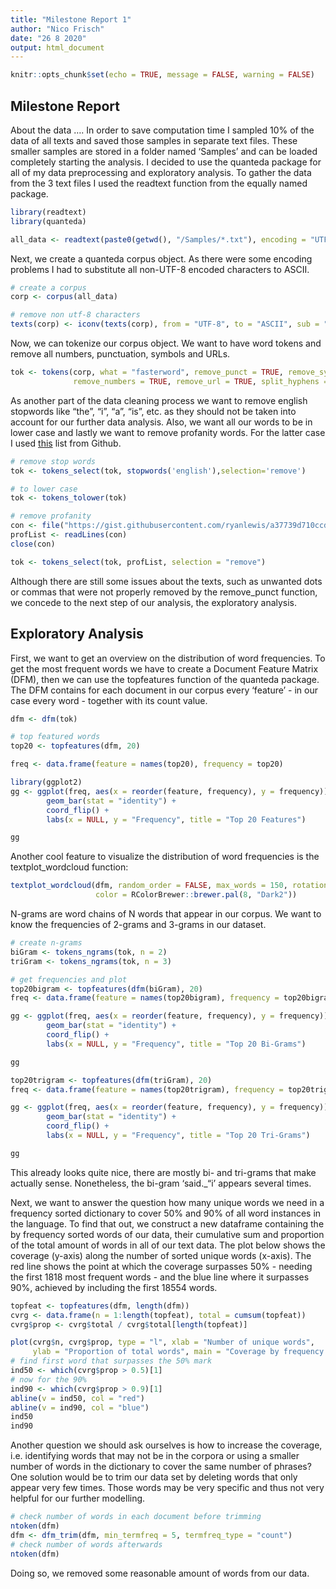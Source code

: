 ```yaml
---
title: "Milestone Report 1"
author: "Nico Frisch"
date: "26 8 2020"
output: html_document
---
```


```r
knitr::opts_chunk$set(echo = TRUE, message = FALSE, warning = FALSE)
```

## Milestone Report

About the data ....
In order to save computation time I sampled 10% of the data of all texts and saved those samples in separate text files. These smaller samples are stored in a folder named 'Samples' and can be loaded completely starting the analysis.
I decided to use the quanteda package for all of my data preprocessing and exploratory analysis. To gather the data from the 3 text files I used the readtext function from the equally named package. 

```r
library(readtext)
library(quanteda)

all_data <- readtext(paste0(getwd(), "/Samples/*.txt"), encoding = "UTF-8")
```

Next, we create a quanteda corpus object. As there were some encoding problems I had to substitute all non-UTF-8 encoded characters to ASCII.

```r
# create a corpus 
corp <- corpus(all_data)

# remove non utf-8 characters
texts(corp) <- iconv(texts(corp), from = "UTF-8", to = "ASCII", sub = "")
```

Now, we can tokenize our corpus object. We want to have word tokens and remove all numbers, punctuation, symbols and URLs.

```r
tok <- tokens(corp, what = "fasterword", remove_punct = TRUE, remove_symbols = TRUE,
              remove_numbers = TRUE, remove_url = TRUE, split_hyphens = TRUE)
```

As another part of the data cleaning process we want to remove english stopwords like "the", "i", "a", "is", etc. as they should not be taken into account for our further data analysis. Also, we want all our words to be in lower case and lastly we want to remove profanity words. For the latter case I used [this](https://gist.githubusercontent.com/ryanlewis/a37739d710ccdb4b406d/raw/3b70dd644cec678ddc43da88d30034add22897ef/google_twunter_lol) list from Github.

```r
# remove stop words
tok <- tokens_select(tok, stopwords('english'),selection='remove')

# to lower case
tok <- tokens_tolower(tok)

# remove profanity
con <- file("https://gist.githubusercontent.com/ryanlewis/a37739d710ccdb4b406d/raw/3b70dd644cec678ddc43da88d30034add22897ef/google_twunter_lol", "r")
profList <- readLines(con)
close(con)

tok <- tokens_select(tok, profList, selection = "remove")
```

Although there are still some issues about the texts, such as unwanted dots or commas that were not properly removed by the remove_punct function, we concede to the next step of our analysis, the exploratory analysis.

## Exploratory Analysis

First, we want to get an overview on the distribution of word frequencies. To get the most frequent words we have to create a Document Feature Matrix (DFM), then we can use the topfeatures function of the quanteda package. The DFM contains for each document in our corpus every 'feature' - in our case every word - together with its count value.

```r
dfm <- dfm(tok)

# top featured words
top20 <- topfeatures(dfm, 20)

freq <- data.frame(feature = names(top20), frequency = top20)

library(ggplot2)
gg <- ggplot(freq, aes(x = reorder(feature, frequency), y = frequency)) + 
        geom_bar(stat = "identity") +
        coord_flip() +
        labs(x = NULL, y = "Frequency", title = "Top 20 Features")

gg
```

Another cool feature to visualize the distribution of word frequencies is the textplot_wordcloud function:

```r
textplot_wordcloud(dfm, random_order = FALSE, max_words = 150, rotation = 0.25,
                   color = RColorBrewer::brewer.pal(8, "Dark2"))
```

N-grams are word chains of N words that appear in our corpus. We want to know the frequencies of 2-grams and 3-grams in our dataset.

```r
# create n-grams
biGram <- tokens_ngrams(tok, n = 2)
triGram <- tokens_ngrams(tok, n = 3)

# get frequencies and plot
top20bigram <- topfeatures(dfm(biGram), 20)
freq <- data.frame(feature = names(top20bigram), frequency = top20bigram)

gg <- ggplot(freq, aes(x = reorder(feature, frequency), y = frequency)) +
        geom_bar(stat = "identity") + 
        coord_flip() +
        labs(x = NULL, y = "Frequency", title = "Top 20 Bi-Grams")

gg

top20trigram <- topfeatures(dfm(triGram), 20)
freq <- data.frame(feature = names(top20trigram), frequency = top20trigram)

gg <- ggplot(freq, aes(x = reorder(feature, frequency), y = frequency)) +
        geom_bar(stat = "identity") + 
        coord_flip() +
        labs(x = NULL, y = "Frequency", title = "Top 20 Tri-Grams")

gg
```

This already looks quite nice, there are mostly bi- and tri-grams that make actually sense.
Nonetheless, the bi-gram 'said._"i' appears several times.

Next, we want to answer the question how many unique words we need in a frequency sorted dictionary to cover 50% and 90% of all word instances in the language. To find that out, we construct a new dataframe containing the by frequency sorted words of our data, their cumulative sum and proportion of the total amount of words in all of our text data. The plot below shows the coverage (y-axis) along the number of sorted unique words (x-axis). The red line shows the point at which the coverage surpasses 50% - needing the first 1818 most frequent words - and the blue line where it surpasses 90%, achieved by including the first 18554 words.  

```r
topfeat <- topfeatures(dfm, length(dfm))
cvrg <- data.frame(n = 1:length(topfeat), total = cumsum(topfeat))
cvrg$prop <- cvrg$total / cvrg$total[length(topfeat)]

plot(cvrg$n, cvrg$prop, type = "l", xlab = "Number of unique words", 
     ylab = "Proportion of total words", main = "Coverage by frequency sorted dictionary")
# find first word that surpasses the 50% mark
ind50 <- which(cvrg$prop > 0.5)[1]
# now for the 90%
ind90 <- which(cvrg$prop > 0.9)[1]
abline(v = ind50, col = "red")
abline(v = ind90, col = "blue")
ind50
ind90
```

Another question we should ask ourselves is how to increase the coverage, i.e. identifying words that may not be in the corpora or using a smaller number of words in the dictionary to cover the same number of phrases? One solution would be to trim our data set by deleting words that only appear very few times. Those words may be very specific and thus not very helpful for our further modelling.

```r
# check number of words in each document before trimming
ntoken(dfm)
dfm <- dfm_trim(dfm, min_termfreq = 5, termfreq_type = "count")
# check number of words afterwards
ntoken(dfm)
```

Doing so, we removed some reasonable amount of words from our data.